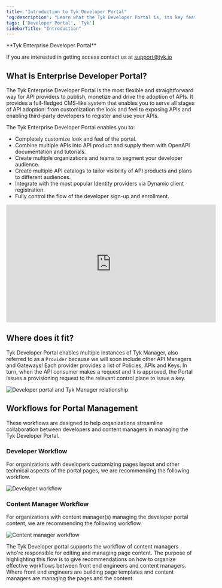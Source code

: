 ```yaml
---
title: "Introduction to Tyk Developer Portal"
'og:description': "Learn what the Tyk Developer Portal is, its key features, and how it supports API management."
tags: ['Developer Portal', 'Tyk']
sidebarTitle: "Introduction"
---
```



<Note>
**Tyk Enterprise Developer Portal**

If you are interested in getting access contact us at [support@tyk.io](<mailto:support@tyk.io?subject=Tyk Enterprise Portal Beta>)
</Note>



## What is Enterprise Developer Portal?

The Tyk Enterprise Developer Portal is the most flexible and straightforward way for API providers to publish, monetize and drive the adoption of APIs. It provides a full-fledged CMS-like system that enables you to serve all stages of API adoption: from customization the look and feel to exposing APIs and enabling third-party developers to register and use your APIs.

The Tyk Enterprise Developer Portal enables you to:

* Completely customize look and feel of the portal.
* Combine multiple APIs into API product and supply them with OpenAPI documentation and tutorials.
* Create multiple organizations and teams to segment your developer audience.
* Create multiple API catalogs to tailor visibility of API products and plans to different audiences.
* Integrate with the most popular Identity providers via Dynamic client registration.
* Fully control the flow of the developer sign-up and enrollment.

<iframe width="560" height="315" src="https://www.youtube.com/embed/UMLkTKMzGXg" frameborder="0" allow="accelerometer; autoplay; clipboard-write; encrypted-media; gyroscope; picture-in-picture" allowfullscreen></iframe>

## Where does it fit?

Tyk Developer Portal enables multiple instances of Tyk Manager, also referred to as a `Provider` because we will soon include other API Managers and Gateways! Each provider provides a list of Policies, APIs and Keys.
In turn, when the API consumer makes a request and it is approved, the Portal issues a provisioning request to the relevant control plane to issue a key.

<img src="/img/dashboard/portal-management/enterprise-portal/portal-diagram-api-providers.png" alt="Developer portal and Tyk Manager relationship" />

## Workflows for Portal Management

These workflows are designed to help organizations streamline collaboration between developers and content managers in managing the Tyk Developer Portal.

### Developer Workflow

For organizations with developers customizing pages layout and other technical aspects of the portal pages, we are recommending the following workflow.

<img src="/img/dashboard/portal-management/enterprise-portal/portal-fe-develop-flow.png" alt="Developer workflow" />

### Content Manager Workflow

For organizations with content manager(s) managing the developer portal content, we are recommending the following workflow.

<img src="/img/dashboard/portal-management/enterprise-portal/portal-content-manager-flow.png" alt="Content manager workflow" />

The Tyk Developer portal supports the workflow of content managers who're responsible for editing and managing page content.
The purpose of highlighting this flow is to give recommendations on how to organize effective workflows between front end engineers and content managers. Where front end engineers are building page templates and content managers are managing the pages and the content.